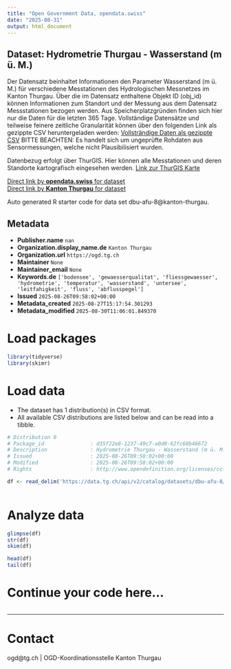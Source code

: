 ```yaml
---
title: "Open Government Data, opendata.swiss"
date: "2025-08-31"
output: html_document
---
```


## Dataset: Hydrometrie Thurgau - Wasserstand (m ü. M.)

Der Datensatz beinhaltet Informationen den Parameter Wasserstand (m ü. M.) für verschiedene Messtationen des Hydrologischen Messnetzes im Kanton Thurgau. Über die im Datensatz enthaltene Objekt ID (obj_id) können Informationen zum Standort und der Messung aus dem Datensatz Messstationen bezogen werden.
Aus Speicherplatzgründen finden sich hier nur die Daten für die letzten 365 Tage. Vollständige Datensätze und teilweise feinere zeitliche Granularität können über den folgenden Link als gezippte CSV heruntergeladen werden:
[Vollsträndige Daten als gezippte CSV](https://ogdtg.ch/hydrodaten/wasserstand_m_u_m_full.csv.gz)
BITTE BEACHTEN: Es handelt sich um ungeprüfte Rohdaten aus Sensormessungen, welche nicht Plausibilisiert wurden.

Datenbezug erfolgt über ThurGIS. Hier können alle Messtationen und deren Standorte kartografisch eingesehen werden.
[Link zur ThurGIS Karte](https://map.geo.tg.ch/apps/mf-geoadmin3/?lang=de&topic=ech&layers=hydrologische_messnetze_werterhebung&layers_opacity=0.9)

[Direct link by **opendata.swiss** for dataset](https://opendata.swiss/de/dataset/hydrometrie-thurgau-wasserstand-m-u-m)<br>
[Direct link by **Kanton Thurgau** for dataset](https://data.tg.ch/explore/dataset/dbu-afu-8/)

Auto generated R starter code for data set dbu-afu-8@kanton-thurgau.

## Metadata

- **Publisher.name** `nan`
- **Organization.display_name.de** `Kanton Thurgau`
- **Organization.url** `https://ogd.tg.ch`
- **Maintainer** `None`
- **Maintainer_email** `None`
- **Keywords.de** `['bodensee', 'gewaesserqualitat', 'fliessgewaesser', 'hydrometrie', 'temperatur', 'wasserstand', 'untersee', 'leitfahigkeit', 'fluss', 'abflusspegel']`
- **Issued** `2025-08-26T09:58:02+00:00`
- **Metadata_created** `2025-08-27T15:17:54.301293`
- **Metadata_modified** `2025-08-30T11:06:01.849370`


# Load packages

```r

library(tidyverse)
library(skimr)

```

# Load data

-   The dataset has 1 distribution(s) in CSV format.
-   All available CSV distributions are listed below and can be read into a tibble.

```r

# Distribution 0
# Package_id               : d35f22e8-1237-49c7-a0d0-62fc68b46672
# Description              : Hydrometrie Thurgau - Wasserstand (m ü. M.) (csv)
# Issued                   : 2025-08-26T09:58:02+00:00
# Modified                 : 2025-08-26T09:58:02+00:00
# Rights                   : http://www.opendefinition.org/licenses/cc-by/

df <- read_delim('https://data.tg.ch/api/v2/catalog/datasets/dbu-afu-8/exports/csv?use_labels=true')



```

# Analyze data

```r

glimpse(df)
str(df)
skim(df)

head(df)
tail(df)

```

# Continue your code here...

```r

```

------------------------------------------------------------------------

# Contact

ogd@tg.ch | OGD-Koordinationsstelle Kanton Thurgau
